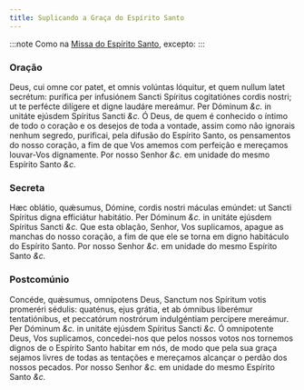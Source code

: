 ```yaml
---
title: Suplicando a Graça do Espírito Santo
---
```


:::note
Como na [Missa do Espírito Santo](missal/votivas/espiritosanto), excepto:
:::

### Oração

<div class="grid grid-cols-2 gap-5">
  <span class="text-justify">
    Deus, cui omne cor patet, et omnis volúntas lóquitur, et quem nullum latet
    secrétum: purífica per infusiónem Sancti Spíritus cogitatiónes cordis
    nostri; ut te perfécte dilígere et digne laudáre mereámur. Per Dóminum
    <em>&c.</em> in unitáte ejúsdem Spíritus Sancti <em>&c.</em>
  </span>
  <span class="text-justify">
    Ó Deus, de quem é conhecido o íntimo de todo o coração e os desejos de toda
    a vontade, assim como não ignorais nenhum segredo, purificai, pela difusão
    do Espírito Santo, os pensamentos do nosso coração, a fim de que Vos amemos
    com perfeição e mereçamos louvar-Vos dignamente. Por nosso Senhor
    <em>&c.</em> em unidade do mesmo Espírito Santo <em>&c.</em>
  </span>
</div>

### Secreta

<div class="grid grid-cols-2 gap-5">
  <span class="text-justify">
    Hæc oblátio, quǽsumus, Dómine, cordis nostri máculas emúndet: ut Sancti
    Spíritus digna efficiátur habitátio. Per Dóminum <em>&c.</em> in unitáte
    ejúsdem Spíritus Sancti <em>&c.</em>
  </span>
  <span class="text-justify">
    Que esta oblação, Senhor, Vos suplicamos, apague as manchas do nosso
    coração, a fim de que ele se torna em digno habitáculo do Espírito Santo.
    Por nosso Senhor <em>&c.</em> em unidade do mesmo Espírito Santo
    <em>&c.</em>
  </span>
</div>

### Postcomúnio

<div class="grid grid-cols-2 gap-5">
  <span class="text-justify">
    Concéde, quǽsumus, omnípotens Deus, Sanctum nos Spíritum votis promeréri
    sédulis: quaténus, ejus grátia, et ab ómnibus liberémur tentatiónibus, et
    peccatórum nostrórum indulgéntiam percípere mereámur. Per Dóminum
    <em>&c.</em> in unitáte ejúsdem Spíritus Sancti <em>&c.</em>
  </span>
  <span class="text-justify">
    Ó omnipotente Deus, Vos suplicamos, concedei-nos que pelos nossos votos nos
    tornemos dignos de o Espírito Santo habitar em nós, de modo que pela sua
    graça sejamos livres de todas as tentações e mereçamos alcançar o perdão dos
    nossos pecados. Por nosso Senhor <em>&c.</em> em unidade do mesmo Espírito
    Santo <em>&c.</em>
  </span>
</div>
